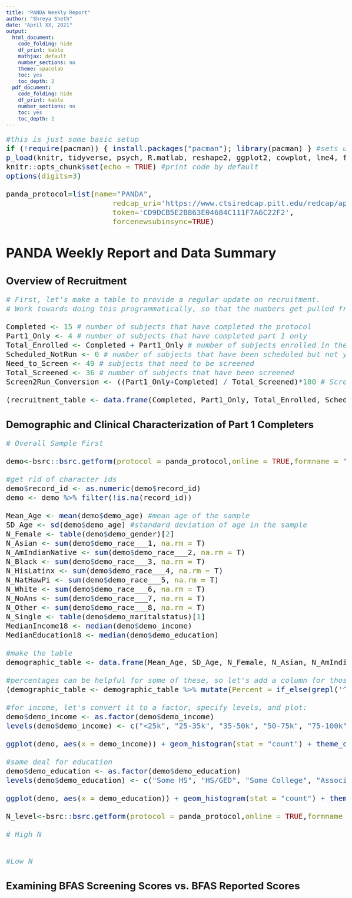 ```yaml
---
title: "PANDA Weekly Report"
author: "Shreya Sheth"
date: "April XX, 2021"
output:
  html_document:
    code_folding: hide
    df_print: kable
    mathjax: default
    number_sections: no
    theme: spacelab
    toc: yes
    toc_depth: 2
  pdf_document:
    code_folding: hide
    df_print: kable
    number_sections: no
    toc: yes
    toc_depth: 2
---
```

<style type="text/css">
body{ font-size: 18px; max-width: 1600px; margin: auto; padding: 1em; }
code.r{ font-size: 20px; }
p { padding-top: 8px; padding-bottom: 8px; }
pre { font-size: 16px; }
</style>

```r
#this is just some basic setup
if (!require(pacman)) { install.packages("pacman"); library(pacman) } #sets up pacman package, which simplifies loading of all the packages below
p_load(knitr, tidyverse, psych, R.matlab, reshape2, ggplot2, cowplot, lme4, flextable, emmeans) #packages to load
knitr::opts_chunk$set(echo = TRUE) #print code by default
options(digits=3) 

panda_protocol=list(name="PANDA",
                        redcap_uri='https://www.ctsiredcap.pitt.edu/redcap/api/',
                        token='CD9DCB5E2B863E04684C111F7A6C22F2',
                        forcenewsubinsync=TRUE)

```

# PANDA Weekly Report and Data Summary

## Overview of Recruitment

```r
# First, let's make a table to provide a regular update on recruitment. 
# Work towards doing this programmatically, so that the numbers get pulled from redcap each time the markdown is generated, as opposed to you having to manually update them

Completed <- 15 # number of subjects that have completed the protocol
Part1_Only <- 4 # number of subjects that have completed part 1 only
Total_Enrolled <- Completed + Part1_Only # number of subjects enrolled in the study (consented)
Scheduled_NotRun <- 0 # number of subjects that have been scheduled but not yet run
Need_to_Screen <- 49 # subjects that need to be screened
Total_Screened <- 36 # number of subjects that have been screened
Screen2Run_Conversion <- ((Part1_Only+Completed) / Total_Screened)*100 # Screen to Completion Conversion rate

(recruitment_table <- data.frame(Completed, Part1_Only, Total_Enrolled, Scheduled_NotRun, Need_to_Screen, Total_Screened, Screen2Run_Conversion) %>% pivot_longer(Completed:Screen2Run_Conversion, names_to = "Metric", values_to = "Value"))

```

## Demographic and Clinical Characterization of Part 1 Completers

```r

# Overall Sample First

demo<-bsrc::bsrc.getform(protocol = panda_protocol,online = TRUE,formname = "demographic_information")

#get rid of character ids
demo$record_id <- as.numeric(demo$record_id)
demo <- demo %>% filter(!is.na(record_id))

Mean_Age <- mean(demo$demo_age) #mean age of the sample
SD_Age <- sd(demo$demo_age) #standard deviation of age in the sample
N_Female <- table(demo$demo_gender)[2]
N_Asian <- sum(demo$demo_race___1, na.rm = T)
N_AmIndianNative <- sum(demo$demo_race___2, na.rm = T)
N_Black <- sum(demo$demo_race___3, na.rm = T)
N_HisLatinx <- sum(demo$demo_race___4, na.rm = T)
N_NatHawPi <- sum(demo$demo_race___5, na.rm = T)
N_White <- sum(demo$demo_race___6, na.rm = T)
N_NoAns <- sum(demo$demo_race___7, na.rm = T)
N_Other <- sum(demo$demo_race___8, na.rm = T)
N_Single <- table(demo$demo_maritalstatus)[1]
MedianIncome18 <- median(demo$demo_income)
MedianEducation18 <- median(demo$demo_education)

#make the table
demographic_table <- data.frame(Mean_Age, SD_Age, N_Female, N_Asian, N_AmIndianNative, N_Black, N_HisLatinx, N_NatHawPi, N_White, N_NoAns, N_Other, N_Single, MedianIncome18, MedianEducation18, row.names = NULL) %>% pivot_longer(Mean_Age:MedianEducation18, names_to = "Demographic", values_to = "Value")

#percentages can be helpful for some of these, so let's add a column for those
(demographic_table <- demographic_table %>% mutate(Percent = if_else(grepl('^N_', demographic_table$Demographic), ((demographic_table$Value / Total_Enrolled) * 100), NA_real_)))

#for income, let's convert it to a factor, specify levels, and plot: 
demo$demo_income <- as.factor(demo$demo_income)
levels(demo$demo_income) <- c("<25k", "25-35k", "35-50k", "50-75k", "75-100k", "100-150k", ">150k", "No Answer")

ggplot(demo, aes(x = demo_income)) + geom_histogram(stat = "count") + theme_cowplot()

#same deal for education
demo$demo_education <- as.factor(demo$demo_education)
levels(demo$demo_education) <- c("Some HS", "HS/GED", "Some College", "Associates", "BA/BS", "Postgrad", "Masters", "Phd/JD/MD")

ggplot(demo, aes(x = demo_education)) + geom_histogram(stat = "count") + theme_cowplot()

N_level<-bsrc::bsrc.getform(protocol = panda_protocol,online = TRUE,formname = "record_registration")

# High N


#Low N
```

## Examining BFAS Screening Scores vs. BFAS Reported Scores